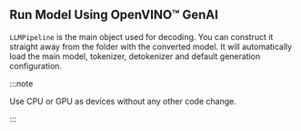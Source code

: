
## Run Model Using OpenVINO™ GenAI

`LLMPipeline` is the main object used for decoding. You can construct it straight away from the folder with the converted model.
It will automatically load the main model, tokenizer, detokenizer and default generation configuration.

<LanguageTabs>
    <TabItemPython>
        <Tabs groupId="device">
            <TabItem label="CPU" value="cpu">
                <CodeExamplePython device="CPU" />
            </TabItem>
            <TabItem label="GPU" value="gpu">
                <CodeExamplePython device="GPU" />
            </TabItem>
        </Tabs>
    </TabItemPython>
    <TabItemCpp>
        <Tabs groupId="device">
            <TabItem label="CPU" value="cpu">
                <CodeExampleCPP device="CPU" />
            </TabItem>
            <TabItem label="GPU" value="gpu">
                <CodeExampleCPP device="GPU" />
            </TabItem>
        </Tabs>
    </TabItemCpp>
</LanguageTabs>

:::note

Use CPU or GPU as devices without any other code change.

:::
